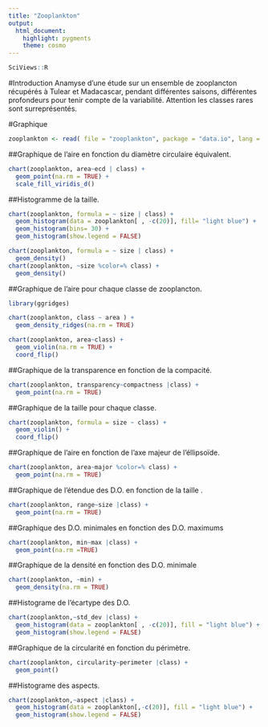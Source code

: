 ```yaml
---
title: "Zooplankton"
output:
  html_document:
    highlight: pygments
    theme: cosmo
---
```


```r
SciViews::R
```
#Introduction
Anamyse d'une étude sur un ensemble de zooplancton récupérés à Tulear et Madacascar, pendant différentes saisons, différentes profondeurs pour tenir compte de la variabilité. Attention les classes rares sont surreprésentés.

#Graphique
```r
zooplankton <- read( file = "zooplankton", package = "data.io", lang = "fr")
```
##Graphique de l'aire en fonction du diamètre circulaire équivalent.
```r
chart(zooplankton, area~ecd | class) +
  geom_point(na.rm = TRUE) +
  scale_fill_viridis_d()
```

##Histogramme de la taille. 
```r
chart(zooplankton, formula = ~ size | class) +
  geom_histogram(data = zooplankton[ , -c(20)], fill= "light blue") +
  geom_histogram(bins= 30) +
  geom_histogram(show.legend = FALSE)
```

```r
chart(zooplankton, formula = ~ size | class) +
  geom_density()
chart(zooplankton, ~size %color=% class) +
  geom_density()
```

##Graphique de l'aire pour chaque classe de zooplancton.
```r
library(ggridges)
```
```r
chart(zooplankton, class ~ area ) +
  geom_density_ridges(na.rm = TRUE)
```
```r
chart(zooplankton, area~class) +
  geom_violin(na.rm = TRUE) +
  coord_flip()
```

##Graphique de la transparence en fonction de la compacité.
```r
chart(zooplankton, transparency~compactness |class) +
  geom_point(na.rm = TRUE)
```

##Graphique de la taille pour chaque classe.
```r
chart(zooplankton, formula = size ~ class) +
  geom_violin() +
  coord_flip()
```

##Graphique de l'aire en fonction de l'axe majeur de l'éllipsoïde.
```r
chart(zooplankton, area~major %color=% class) +
  geom_point(na.rm = TRUE)
```


##Graphique de l'étendue des D.O. en fonction de la taille .
```r
chart(zooplankton, range~size |class) +
  geom_point(na.rm = TRUE)
```

##Graphique des D.O. minimales en fonction des D.O. maximums
```r
chart(zooplankton, min~max |class) +
  geom_point(na.rm =TRUE)
```

##Graphique de la densité en fonction des D.O. minimale
```r
chart(zooplankton, ~min) +
  geom_density(na.rm = TRUE)
```
 
##Histograme de l'écartype des D.O.
```r
chart(zooplankton,~std_dev |class) +
  geom_histogram(data = zooplankton[ , -c(20)], fill = "light blue") +
  geom_histogram(show.legend = FALSE)
```

##Graphique de la circularité en fonction du périmètre.
```r
chart(zooplankton, circularity~perimeter |class) +
  geom_point()
```

##Histograme des aspects.
```r
chart(zooplankton,~aspect |class) +
  geom_histogram(data = zooplankton[,-c(20)], fill = "light blue") +
  geom_histogram(show.legend = FALSE)
```
